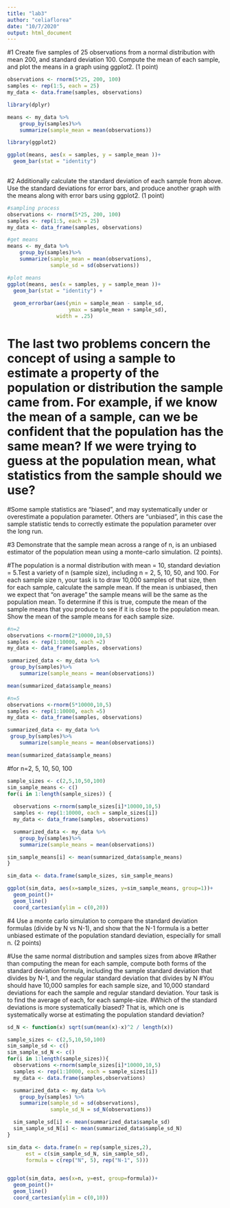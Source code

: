 ```yaml
---
title: "lab3"
author: "celiaflorea"
date: "10/7/2020"
output: html_document
---
```


#1 Create five samples of 25 observations from a normal distribution with mean 200, and standard deviation 100. Compute the mean of each sample, and plot the means in a graph using ggplot2. (1 point)

```r

observations <- rnorm(5*25, 200, 100)
samples <- rep(1:5, each = 25)
my_data <- data.frame(samples, observations)

library(dplyr)

means <- my_data %>%
    group_by(samples)%>%
    summarize(sample_mean = mean(observations))

library(ggplot2)

ggplot(means, aes(x = samples, y = sample_mean ))+
  geom_bar(stat = "identity")
  


```



#2 Additionally calculate the standard deviation of each sample from above. Use the standard deviations for error bars, and produce another graph with the means along with error bars using ggplot2. (1 point)

```r
#sampling process 
observations <- rnorm(5*25, 200, 100)
samples <- rep(1:5, each = 25)
my_data <- data_frame(samples, observations)

#get means
means <- my_data %>%
    group_by(samples)%>%
    summarize(sample_mean = mean(observations),
              sample_sd = sd(observations)) 

#plot means
ggplot(means, aes(x = samples, y = sample_mean ))+
  geom_bar(stat = "identity") + 
  
  geom_errorbar(aes(ymin = sample_mean - sample_sd,
                    ymax = sample_mean + sample_sd),
                width = .25)

```


# The last two problems concern the concept of using a sample to estimate a property of the population or distribution the sample came from. For example, if we know the mean of a sample, can we be confident that the population has the same mean? If we were trying to guess at the population mean, what statistics from the sample should we use?

#Some sample statistics are “biased”, and may systematically under or overestimate a population parameter. Others are “unbiased”, in this case the sample statistic tends to correctly estimate the population parameter over the long run.

#3 Demonstrate that the sample mean across a range of n, is an unbiased estimator of the population mean using a monte-carlo simulation. (2 points).

#The population is a normal distribution with mean = 10, standard deviation = 5.Test a variety of n (sample size), including n = 2, 5, 10, 50, and 100. For each sample size n, your task is to draw 10,000 samples of that size, then for each sample, calculate the sample mean. If the mean is unbiased, then we expect that “on average” the sample means will be the same as the population mean. To determine if this is true, compute the mean of the sample means that you produce to see if it is close to the population mean. Show the mean of the sample means for each sample size.

```r
#n=2
observations <-rnorm(2*10000,10,5)
samples <- rep(1:10000, each =2)
my_data <- data_frame(samples, observations)

summarized_data <- my_data %>%
 group_by(samples)%>%
    summarize(sample_means = mean(observations))

mean(summarized_data$sample_means)

#n=5
observations <-rnorm(5*10000,10,5)
samples <- rep(1:10000, each =5)
my_data <- data_frame(samples, observations)

summarized_data <- my_data %>%
 group_by(samples)%>%
    summarize(sample_means = mean(observations))

mean(summarized_data$sample_means)


```

#for n=2, 5, 10, 50, 100
```r

sample_sizes <- c(2,5,10,50,100)
sim_sample_means <- c()
for(i in 1:length(sample_sizes)) {
  
  observations <-rnorm(sample_sizes[i]*10000,10,5)
  samples <- rep(1:10000, each = sample_sizes[i])
  my_data <- data_frame(samples, observations)

  summarized_data <- my_data %>%
    group_by(samples)%>%
    summarize(sample_means = mean(observations))

sim_sample_means[i] <- mean(summarized_data$sample_means)
}

sim_data <- data.frame(sample_sizes, sim_sample_means)

ggplot(sim_data, aes(x=sample_sizes, y=sim_sample_means, group=1))+
  geom_point()+
  geom_line()
  coord_cartesian(ylim = c(0,20))
```



#4 Use a monte carlo simulation to compare the standard deviation formulas (divide by N vs N-1), and show that the N-1 formula is a better unbiased estimate of the population standard deviation, especially for small n. (2 points)

#Use the same normal distribution and samples sizes from above 
#Rather than computing the mean for each sample, compute both forms of the standard deviation formula, including the sample standard deviation that divides by N-1, and the regular standard deviation that divides by N
#You should have 10,000 samples for each sample size, and 10,000 standard deviations for each the sample and regular standard deviation. Your task is to find the average of each, for each sample-size.
#Which of the standard deviations is more systematically biased? That is, which one is systematically worse at estimating the population standard deviation?


```r

sd_N <- function(x) sqrt(sum(mean(x)-x)^2 / length(x))

sample_sizes <- c(2,5,10,50,100)
sim_sample_sd <- c()
sim_sample_sd_N <- c()
for(i in 1:length(sample_sizes)){
  observations <-rnorm(sample_sizes[i]*10000,10,5)
  samples <- rep(1:10000, each = sample_sizes[i])
  my_data <- data.frame(samples,observations)

  summarized_data <- my_data %>%
    group_by(samples) %>%
    summarize(sample_sd = sd(observations), 
              sample_sd_N = sd_N(observations))

  sim_sample_sd[i] <- mean(summarized_data$sample_sd)
  sim_sample_sd_N[i] <- mean(summarized_data$sample_sd_N)
}

sim_data <- data.frame(n = rep(sample_sizes,2),
      est = c(sim_sample_sd_N, sim_sample_sd),
      formula = c(rep("N", 5), rep("N-1", 5)))


ggplot(sim_data, aes(x=n, y=est, group=formula))+
  geom_point()+
  geom_line()
  coord_cartesian(ylim = c(0,10))
  

```




